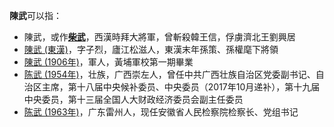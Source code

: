 '''陳武'''可以指：
* 陳武，或作'''[[柴武|柴武]]'''，西漢時拜大將軍，曾斬殺韓王信，俘虜濟北王劉興居
* [[陳武_(東漢)|陳武 (東漢)]]，字子烈，廬江松滋人，東漢末年孫策、孫權麾下將領
* [[陳武_(1906年)|陳武 (1906年)]]，軍人，黃埔軍校第一期畢業
* [[陈武_(1954年)|陈武 (1954年)]]，壮族，广西崇左人，曾任中共广西壮族自治区党委副书记、自治区主席，第十八届中央候补委员、中央委员（2017年10月递补），第十九届中央委员，第十三届全国人大财政经济委员会副主任委员
* [[陈武_(1963年)|陈武 (1963年)]]，广东雷州人，现任安徽省人民检察院检察长、党组书记
{{Disambiguation|W|Cat=二字陈姓人名消歧义}}